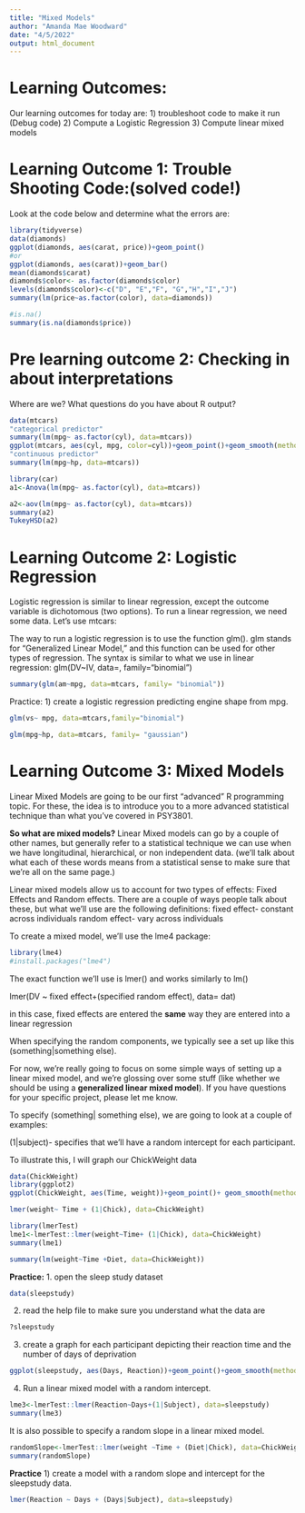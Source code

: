 ```yaml
---
title: "Mixed Models"
author: "Amanda Mae Woodward"
date: "4/5/2022"
output: html_document
---
```


# Learning Outcomes:
Our learning outcomes for today are:
1) troubleshoot code to make it run (Debug code)
2) Compute a Logistic Regression
3) Compute linear mixed models

# Learning Outcome 1: Trouble Shooting Code:(solved code!)
Look at the code below and determine what the errors are: 
```r
library(tidyverse)
data(diamonds)
ggplot(diamonds, aes(carat, price))+geom_point()
#or 
ggplot(diamonds, aes(carat))+geom_bar()
mean(diamonds$carat)
diamonds$color<- as.factor(diamonds$color)
levels(diamonds$color)<-c("D", "E","F", "G","H","I","J")
summary(lm(price~as.factor(color), data=diamonds))

#is.na()
summary(is.na(diamonds$price))
```

# Pre learning outcome 2: Checking in about interpretations
Where are we? What questions do you have about R output? 
```r
data(mtcars)
"categorical predictor"
summary(lm(mpg~ as.factor(cyl), data=mtcars))
ggplot(mtcars, aes(cyl, mpg, color=cyl))+geom_point()+geom_smooth(method="lm")
"continuous predictor"
summary(lm(mpg~hp, data=mtcars))
```

```r
library(car)
a1<-Anova(lm(mpg~ as.factor(cyl), data=mtcars))

a2<-aov(lm(mpg~ as.factor(cyl), data=mtcars))
summary(a2)
TukeyHSD(a2)
```

# Learning Outcome 2: Logistic Regression
Logistic regression is similar to linear regression, except the outcome variable is dichotomous (two options). To run a linear regression, we need some data. Let's use mtcars: 

The way to run a logistic regression is to use the function glm(). glm stands for "Generalized Linear Model," and this function can be used for other types of regression. The syntax is similar to what we use in linear regression:
glm(DV~IV, data=, family="binomial") 
```r
summary(glm(am~mpg, data=mtcars, family= "binomial"))
```

Practice: 
1) create a logistic regression predicting engine shape from mpg. 
```r
glm(vs~ mpg, data=mtcars,family="binomial")
```

```r
glm(mpg~hp, data=mtcars, family= "gaussian")
```

# Learning Outcome 3: Mixed Models
Linear Mixed Models are going to be our first "advanced" R programming topic. For these, the idea is to introduce you to a more advanced statistical technique than what you've covered in PSY3801. 

**So what are mixed models?**
Linear Mixed models can go by a couple of other names, but generally refer to a statistical technique we can use when we have longitudinal, hierarchical, or non independent data. (we'll talk about what each of these words means from a statistical sense to make sure that we're all on the same page.)

Linear mixed models allow us to account for two types of effects: Fixed Effects and Random effects. There are a couple of ways people talk about these, but what we'll use are the following definitions: 
fixed effect- constant across individuals
random effect- vary across individuals 

To create a mixed model, we'll use the lme4 package: 
```r
library(lme4)
#install.packages("lme4")
```

The exact function we'll use is lmer() and works similarly to lm() 

lmer(DV ~ fixed effect+(specified random effect), data= dat)


in this case, fixed effects are entered the **same** way they are entered into a linear regression 

When specifying the random components, we typically see a set up like this 
(something|something else). 

For now, we're really going to focus on some simple ways of setting up a linear mixed model, and we're glossing over some stuff (like whether we should be using a **generalized linear mixed model**). If you have questions for your specific project, please let me know. 

To specify (something| something else), we are going to look at a couple of examples: 

(1|subject)- specifies that we'll have a random intercept for each participant. 

To illustrate this, I will graph our ChickWeight data
```r
data(ChickWeight)
library(ggplot2)
ggplot(ChickWeight, aes(Time, weight))+geom_point()+ geom_smooth(method="lm")+facet_wrap(~Chick)

```
```r
lmer(weight~ Time + (1|Chick), data=ChickWeight)

library(lmerTest)
lme1<-lmerTest::lmer(weight~Time+ (1|Chick), data=ChickWeight)
summary(lme1)

summary(lm(weight~Time +Diet, data=ChickWeight))
```
**Practice:** 
1. open the sleep study dataset
```r
data(sleepstudy)
```

2. read the help file to make sure you understand what the data are
```r
?sleepstudy
```

3. create a graph for each participant depicting their reaction time and the number of days of deprivation
```r
ggplot(sleepstudy, aes(Days, Reaction))+geom_point()+geom_smooth(method="lm") + facet_wrap(~Subject) 
```

4. Run a linear mixed model with a random intercept. 
```r
lme3<-lmerTest::lmer(Reaction~Days+(1|Subject), data=sleepstudy)
summary(lme3)
```

It is also possible to specify a random slope in a linear mixed model. 
```r
randomSlope<-lmerTest::lmer(weight ~Time + (Diet|Chick), data=ChickWeight)
summary(randomSlope)
```
**Practice** 
1) create a model with a random slope and intercept for the sleepstudy data. 
```r
lmer(Reaction ~ Days + (Days|Subject), data=sleepstudy)
```




